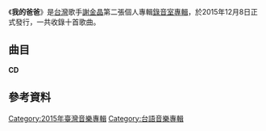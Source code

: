 {{expand|time=2015-12-06T04:27:34+00:00}}
{{Album infobox 
| Name        = 我的爸爸
| Type        = 專輯
| Cover       = 
| Artist      = 謝金晶
| Released    = 2015年12月8日
| Recorded    = 2015年
| Genre       = [[台語流行音樂|台語流行音樂]]
| Length      = 44:42
| Label       = [[上豪唱片|上豪唱片]](製作)<br>[[豪記唱片|豪記唱片]](發行)
| Producer    = [[廖偉志|廖偉志]]
| Last album  =  [[思念你的心|思念你的心]] <br>（2014年）
| This album  ='''我的爸爸''' <br>（2015年）
| Next album  = [[為你貼心肝|為你貼心肝]] <br>（2017年）
}}
《'''我的爸爸'''》是[[台灣|台灣]]歌手[[謝金晶|謝金晶]]第二張個人專輯[[錄音室專輯|錄音室專輯]]，於2015年12月8日正式發行，一共收錄十首歌曲。

==曲目==
'''CD'''
{{Tracklist
| title1 = 我的爸爸
| music1 = [[陳偉強|陳偉強]]
| lyrics1 = [[簡華冷|簡華冷]]
| arranger1 = [[尤景仰|尤景仰]]
| producer1 = 
| longnote1 = 第二主打
| length1 = 4:21
| title2 = 甲妳惜命命VS翁立友
| music2 = [[石國人|石國人]]
| lyrics2 = [[石國人|石國人]]
| arranger2 = [[張振杰|張振杰]]
| producer2 = 
| longnote2 = 首波主打（2015年12月 三立八點檔 甘味人生片頭曲）
| length2 = 4:27
| title3 = 等待你返來
| music3 = [[澎恰恰|澎恰恰]]
| lyrics3 = [[澎恰恰|澎恰恰]]
| arranger3 = [[張振杰|張振杰]]
| producer3 = 
| longnote3 = 第三主打
| length3 = 5:03
| title4 = 思念的海湧
| music4 = [[吳梵|吳梵]]
| lyrics4 = [[吳梵|吳梵]]
| arranger4 = [[張振杰|張振杰]]
| producer4 = 
| longnote4 = 第四主打
| length4 = 4:55
| title5 = 嘟嘟好
| music5 = [[吳梵|吳梵]]
| lyrics5 = [[吳梵|吳梵]]
| arranger5 = [[尤景仰|尤景仰]]
| producer5 = 
| longnote5 = 
| length5 = 4:40
| title6 = 感情乎你贏
| music6 = [[廖偉志|廖偉志]]
| lyrics6 = [[廖偉志|廖偉志]]
| arranger6 = [[張振杰|張振杰]]
| producer6 = 
| longnote6 = 
| length6 = 4:03
| title7 = 愛不是罪
| music7 = [[石國人|石國人]]
| lyrics7 = [[石國人|石國人]]
| arranger7 = [[張振杰|張振杰]]
| producer7 = 
| longnote7 = 
| length7 = 5:08
| title8 = 永遠只愛你
| music8 = [[鄭丞杰|鄭丞杰]]
| lyrics8 = [[鄭丞杰|鄭丞杰]]
| arranger8 = [[尤景仰|尤景仰]]
| producer8 = 
| longnote8 = 
| length8 = 3:54
| title9 = 真愛VS楊哲
| music9 = [[石國人|石國人]]
| lyrics9 = [[石國人|石國人]]
| arranger9 = [[項仲為|項仲為]]
| producer9 = 
| longnote9 = 
| length9 = 4:06
| title10 = 愛滿滿
| music10 = [[竹間也|竹間也]]
| lyrics10 = [[竹間也|竹間也]]
| arranger10 = [[尤景仰|尤景仰]]
| producer10 = 
| longnote10 = 
| length10 = 4:05
}}

==參考資料==
{{reflist}}

[[Category:2015年臺灣音樂專輯|Category:2015年臺灣音樂專輯]]
[[Category:台語音樂專輯|Category:台語音樂專輯]]
